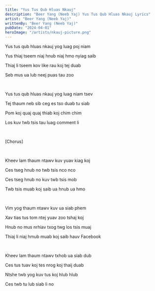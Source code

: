 ```yaml
---
title: "Yus Tus Qub Hluas Nkauj"
description: "Beer Yang (Neeb Yaj) Yus Tus Qub Hluas Nkauj Lyrics"
artist: "Beer Yang (Neeb Yaj)"
writtenBy: "Beer Yang (Neeb Yaj)"
pubDate: "2024-04-01"
heroImage: "/artists/nkauj-picture.png"
---
```


Yus tus qub hluas nkauj yog luag poj niam

Yus thiaj tseem niaj hnub niaj hmo nyiag saib

Thiaj li tseem kov like rau koj tej duab

Seb mus ua lub neej puas tau zoo

<br />

Yus tus qub hluas nkauj yog luag niam tsev

Tej thaum neb sib ceg es tso duab tu siab

Pom koj quaj quaj thiab koj chim chim

Los kuv twb tsis tau luag comment li

<br />

[Chorus]

<br />

Kheev lam thaum ntawv kuv yuav kiag koj

Ces tseg hnub no twb tsis nco nco

Ces tseg hnub no kuv twb tsis mob

Twb tsis muab koj saib ua hnub ua hmo

<br />

Vim yog thaum ntawv kuv ua siab phem

Xav tias tus tom ntej yuav zoo tshaj koj

Hnub no mus nrhiav txog twg los tsis muaj

Thiaj li niaj hmub muab koj saib hauv Facebook

<br />

Kheev lam thaum ntawv txhob ua siab dub

Ces tus tuav koj tes nrog koj thaij duab

Ntshe twb yog kuv tus koj hlub hlub

Ces twb tu lub siab li no
